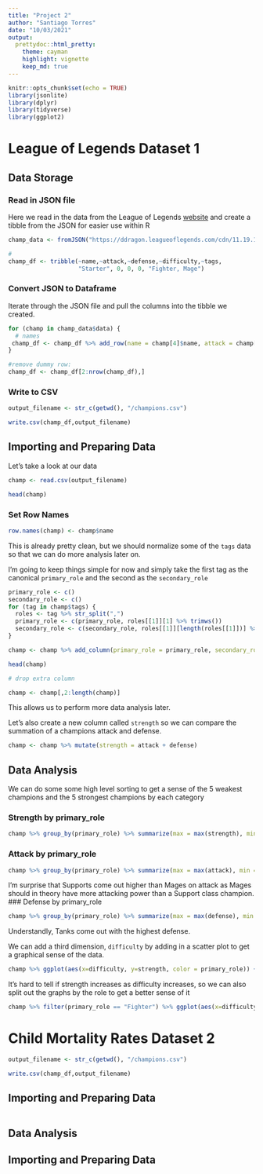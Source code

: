```yaml
---
title: "Project 2"
author: "Santiago Torres"
date: "10/03/2021"
output:
  prettydoc::html_pretty:
    theme: cayman
    highlight: vignette
    keep_md: true
---
```


```r
knitr::opts_chunk$set(echo = TRUE)
library(jsonlite)
library(dplyr)
library(tidyverse)
library(ggplot2)
```

# League of Legends Dataset 1


## Data Storage

### Read in JSON file


Here we read in the data from the League of Legends [website](https://ddragon.leagueoflegends.com/cdn/11.19.1/data/en_US/champion.json) and create a tibble from the JSON for easier use within R
```r
champ_data <- fromJSON("https://ddragon.leagueoflegends.com/cdn/11.19.1/data/en_US/champion.json")

# 
champ_df <- tribble(~name,~attack,~defense,~difficulty,~tags,
                    "Starter", 0, 0, 0, "Fighter, Mage")
```

### Convert JSON to Dataframe

Iterate through the JSON file and pull the columns into the tibble we created.

```r

for (champ in champ_data$data) { 
  # names
 champ_df <- champ_df %>% add_row(name = champ[4]$name, attack = champ[[7]][1]$attack, defense = champ[[7]][2]$defense, difficulty = champ[[7]][4]$difficulty, tags =  paste(champ[9]$tags, collapse = ", "))
}

#remove dummy row:
champ_df <- champ_df[2:nrow(champ_df),]
```



### Write to CSV

```r

output_filename <- str_c(getwd(), "/champions.csv")

write.csv(champ_df,output_filename)

```


## Importing and Preparing Data

Let's take a look at our data 

```r

champ <- read.csv(output_filename)

head(champ)

```
### Set Row Names

```r
row.names(champ) <- champ$name
```

This is already pretty clean, but we should normalize some of the `tags` data so that we can do more analysis later on. 

I'm going to keep things simple for now and simply take the first tag as the canonical `primary_role` and the second as the `secondary_role`

```r
primary_role <- c()
secondary_role <- c()
for (tag in champ$tags) {
  roles <- tag %>% str_split(",")
  primary_role <- c(primary_role, roles[[1]][1] %>% trimws())
  secondary_role <- c(secondary_role, roles[[1]][length(roles[[1]])] %>% trimws())
}

champ <- champ %>% add_column(primary_role = primary_role, secondary_role = secondary_role)

head(champ)

# drop extra column

champ <- champ[,2:length(champ)]
```


This allows us to perform more data analysis later.

Let's also create a new column called `strength` so we can compare the summation of a champions attack and defense.

```r
champ <- champ %>% mutate(strength = attack + defense)
```


## Data Analysis

We can do some some high level sorting to get a sense of the 5 weakest champions and the 5 strongest champions by each category

### Strength by primary_role

```r

champ %>% group_by(primary_role) %>% summarize(max = max(strength), min = min(strength), mean = mean(strength), stdev = sd(strength), count = n())

```


### Attack by primary_role

```r

champ %>% group_by(primary_role) %>% summarize(max = max(attack), min = min(attack), mean = mean(attack), stdev = sd(attack), count = n())

```
I'm surprise that Supports come out higher than Mages on attack as Mages should in theory have more attacking power than a Support class champion.  
### Defense by primary_role

```r

champ %>% group_by(primary_role) %>% summarize(max = max(defense), min = min(defense), mean = mean(defense), stdev = sd(defense), count = n())

```
Understandly, Tanks come out with the highest defense.

We can add a third dimension, `difficulty` by adding in a scatter plot to get a graphical sense of the data.

```r
champ %>% ggplot(aes(x=difficulty, y=strength, color = primary_role)) + geom_point() 
```
It's hard to tell if strength increases as difficulty increases, so we can also split out the graphs by the role to get a better sense of it


```r
champ %>% filter(primary_role == "Fighter") %>% ggplot(aes(x=difficulty, y=strength, color = primary_role)) + geom_point() + geom_smooth(method=lm) + facet_wrap(~primary_role)
```



# Child Mortality Rates Dataset 2

```r


output_filename <- str_c(getwd(), "/champions.csv")

write.csv(champ_df,output_filename)
```

## Importing and Preparing Data


```r

```


## Data Analysis

## Importing and Preparing Data